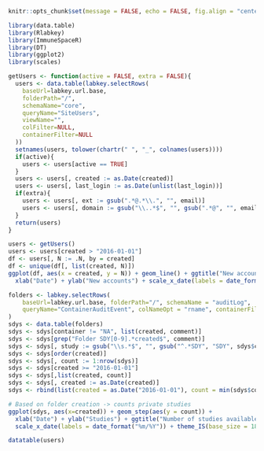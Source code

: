```r
knitr::opts_chunk$set(message = FALSE, echo = FALSE, fig.align = "center", fig.width = 12)
```
```r
library(data.table)
library(Rlabkey)
library(ImmuneSpaceR)
library(DT)
library(ggplot2)
library(scales)
```

```r
getUsers <- function(active = FALSE, extra = FALSE){
  users <- data.table(labkey.selectRows(
    baseUrl=labkey.url.base,
    folderPath="/",
    schemaName="core",
    queryName="SiteUsers",
    viewName="",
    colFilter=NULL,
    containerFilter=NULL
  ))
  setnames(users, tolower(chartr(" ", "_", colnames(users))))
  if(active){
    users <- users[active == TRUE]
  }
  users <- users[, created := as.Date(created)]
  users <- users[, last_login := as.Date(unlist(last_login))]
  if(extra){
    users <- users[, ext := gsub(".*@.*\\.", "", email)]
    users <- users[, domain := gsub("\\..*$", "", gsub(".*@", "", email))]
  }
  return(users)
}
```
```r
users <- getUsers()
users <- users[created > "2016-01-01"]
df <- users[, N := .N, by = created]
df <- unique(df[, list(created, N)])
ggplot(df, aes(x = created, y = N)) + geom_line() + ggtitle("New accounts over time") + 
  xlab("Date") + ylab("New accounts") + scale_x_date(labels = date_format("%m/%Y")) + theme_IS(base_size = 18)
```

```r
folders <- labkey.selectRows(
    baseUrl=labkey.url.base, folderPath="/", schemaName = "auditLog",
    queryName="ContainerAuditEvent", colNameOpt = "rname", containerFilter = "AllFolders"
)
sdys <- data.table(folders)
sdys <- sdys[container != "NA", list(created, comment)]
sdys <- sdys[grep("Folder SDY[0-9].*created$", comment)]
sdys <- sdys[, study := gsub("\\s.*$", "", gsub("^.*SDY", "SDY", sdys$comment))]
sdys <- sdys[order(created)]
sdys <- sdys[, count := 1:nrow(sdys)]
sdys <- sdys[created >= "2016-01-01"]
sdys <- sdys[,list(created, count)]
sdys <- sdys[, created := as.Date(created)]
sdys <- rbind(list(created = as.Date("2016-01-01"), count = min(sdys$count)), sdys, list(created = Sys.Date(), count = max(sdys$count)))

# Based on folder creation -> counts private studies
ggplot(sdys, aes(x=created)) + geom_step(aes(y = count)) +
  xlab("Date") + ylab("Studies") + ggtitle("Number of studies available") +
  scale_x_date(labels = date_format("%m/%Y")) + theme_IS(base_size = 18)
```

```r
datatable(users)
```

